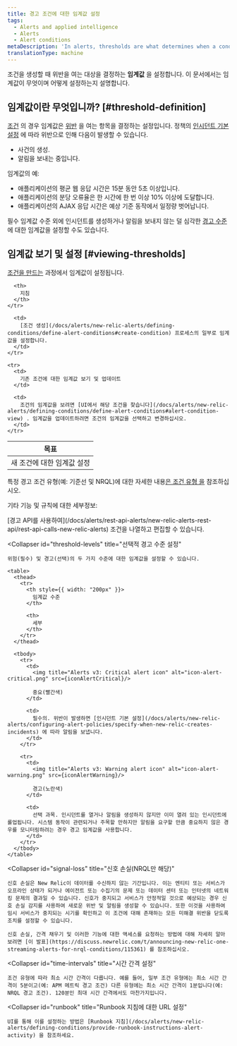 ```yaml
---
title: 경고 조건에 대한 임계값 설정
tags:
  - Alerts and applied intelligence
  - Alerts
  - Alert conditions
metaDescription: 'In alerts, thresholds are what determines when a condition will trigger a violation.'
translationType: machine
---
```




조건을 생성할 때 위반을 여는 대상을 결정하는 **임계값** 을 설정합니다. 이 문서에서는 임계값이 무엇이며 어떻게 설정하는지 설명합니다.

## 임계값이란 무엇입니까? [#threshold-definition]

[조건](/docs/using-new-relic/welcome-new-relic/get-started/glossary#alert-condition) 의 경우 임계값은 [위반](/docs/using-new-relic/welcome-new-relic/get-started/glossary#alert-violation) 을 여는 항목을 결정하는 설정입니다. 정책의 [인시던트 기본 설정](/docs/alerts/new-relic-alerts/configuring-alert-policies/specify-when-new-relic-creates-incidents) 에 따라 위반으로 인해 다음이 발생할 수 있습니다.

* 사건의 생성.
* 알림을 보내는 중입니다.

임계값의 예:

* 애플리케이션의 평균 웹 응답 시간은 15분 동안 5초 이상입니다.
* 애플리케이션의 분당 오류율은 한 시간에 한 번 이상 10% 이상에 도달합니다.
* 애플리케이션의 AJAX 응답 시간은 예상 기준 동작에서 일정량 벗어납니다.

필수 임계값 수준 외에 인시던트를 생성하거나 알림을 보내지 않는 덜 심각한 [경고 수준](#threshold-levels) 에 대한 임계값을 설정할 수도 있습니다.

## 임계값 보기 및 설정 [#viewing-thresholds]

[조건을 만드는](/docs/alerts/new-relic-alerts/defining-conditions/define-alert-conditions) 과정에서 임계값이 설정됩니다.

<table>
  <thead>
    <tr>
      <th style={{ width: "220px" }}>
        목표
      </th>

      <th>
        지침
      </th>
    </tr>
  </thead>

  <tbody>
    <tr>
      <td>
        새 조건에 대한 임계값 설정
      </td>

      <td>
        [조건 생성](/docs/alerts/new-relic-alerts/defining-conditions/define-alert-conditions#create-condition) 프로세스의 일부로 임계값을 설정합니다.
      </td>
    </tr>

    <tr>
      <td>
        기존 조건에 대한 임계값 보기 및 업데이트
      </td>

      <td>
        조건의 임계값을 보려면 [UI에서 해당 조건을 찾습니다](/docs/alerts/new-relic-alerts/defining-conditions/define-alert-conditions#alert-condition-view) . 임계값을 업데이트하려면 조건의 임계값을 선택하고 변경하십시오.
      </td>
    </tr>
  </tbody>
</table>

특정 경고 조건 유형(예: 기준선 및 NRQL)에 대한 자세한 내용[은 조건 유형 을](/docs/alerts/new-relic-alerts/defining-conditions/define-alert-conditions#condition-types) 참조하십시오.

기타 기능 및 규칙에 대한 세부정보:

<CollapserGroup>
  <Collapser
    id="use-api"
    title="알림 API 사용"
  >
    [경고 API를 사용하여](/docs/alerts/rest-api-alerts/new-relic-alerts-rest-api/rest-api-calls-new-relic-alerts) 조건을 나열하고 편집할 수 있습니다.
  </Collapser>

  <Collapser
    id="threshold-levels"
    title="선택적 경고 수준 설정"
  >
    위험(필수) 및 경고(선택)의 두 가지 수준에 대한 임계값을 설정할 수 있습니다.

    <table>
      <thead>
        <tr>
          <th style={{ width: "200px" }}>
            임계값 수준
          </th>

          <th>
            세부
          </th>
        </tr>
      </thead>

      <tbody>
        <tr>
          <td>
            <img title="Alerts v3: Critical alert icon" alt="icon-alert-critical.png" src={iconAlertCritical}/>

            중요(빨간색)
          </td>

          <td>
            필수의. 위반이 발생하면 [인시던트 기본 설정](/docs/alerts/new-relic-alerts/configuring-alert-policies/specify-when-new-relic-creates-incidents) 에 따라 알림을 보냅니다.
          </td>
        </tr>

        <tr>
          <td>
            <img title="Alerts v3: Warning alert icon" alt="icon-alert-warning.png" src={iconAlertWarning}/>

            경고(노란색)
          </td>

          <td>
            선택 과목. 인시던트를 열거나 알림을 생성하지 않지만 이미 열려 있는 인시던트에 롤업됩니다. 시스템 동작이 관련되거나 주목할 만하지만 알림을 요구할 만큼 중요하지 않은 경우를 모니터링하려는 경우 경고 임계값을 사용합니다.
          </td>
        </tr>
      </tbody>
    </table>
  </Collapser>

  <Collapser
    id="signal-loss"
    title="신호 손실(NRQL만 해당)"
  >
    신호 손실은 New Relic이 데이터를 수신하지 않는 기간입니다. 이는 엔티티 또는 서비스가 오프라인 상태가 되거나 에이전트 또는 수집기의 문제 또는 데이터 센터 또는 인터넷의 네트워킹 문제의 결과일 수 있습니다. 신호가 중지되고 서비스가 안정적일 것으로 예상되는 경우 신호 손실 감지를 사용하여 새로운 위반 및 알림을 생성할 수 있습니다. 또한 이것을 사용하여 임시 서비스가 중지되는 시기를 확인하고 이 조건에 대해 존재하는 모든 미해결 위반을 닫도록 조치를 설정할 수 있습니다.

    신호 손실, 간격 채우기 및 이러한 기능에 대한 액세스를 요청하는 방법에 대해 자세히 알아보려면 [이 발표](https://discuss.newrelic.com/t/announcing-new-relic-one-streaming-alerts-for-nrql-conditions/115361) 를 참조하십시오.
  </Collapser>

  <Collapser
    id="time-intervals"
    title="시간 간격 설정"
  >
    조건 유형에 따라 최소 시간 간격이 다릅니다. 예를 들어, 일부 조건 유형에는 최소 시간 간격이 5분이고(예: APM 메트릭 경고 조건) 다른 유형에는 최소 시간 간격이 1분입니다(예: NRQL 경고 조건). 120분인 최대 시간 간격에서도 마찬가지입니다.
  </Collapser>

  <Collapser
    id="runbook"
    title="Runbook 지침에 대한 URL 설정"
  >
    UI를 통해 이를 설정하는 방법은 [Runbook 지침](/docs/alerts/new-relic-alerts/defining-conditions/provide-runbook-instructions-alert-activity) 을 참조하세요.
  </Collapser>
</CollapserGroup>